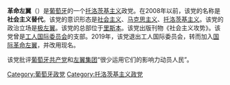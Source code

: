 '''革命左翼'''（{{lang-pt|Esquerda Revolucionária}}）是[[葡萄牙|葡萄牙]]的一个[[托洛茨基主义|托洛茨基主义]]政党。在2008年以前，该党的名称是'''社会主义替代'''。该党的意识形态是[[社会主义|社会主义]]、[[马克思主义|马克思主义]]、[[托洛茨基主义|托洛茨基主义]]。该党的政治立场是[[极左翼|极左翼]]。该党的总部位于[[里斯本|里斯本]]。该党出版刊物《社会主义攻势》。该党曾是[[工人国际委员会|工人国际委员会]]的支部。2019年，该党退出工人国际委员会，转而加入[[国际革命左翼|国际革命左翼]]，并改用现名。

该党批评[[葡萄牙共产党|葡萄牙共产党]]和[[左翼集团|左翼集团]]“很少运用它们的影响力动员人民”。

[[Category:葡萄牙政党|Category:葡萄牙政党]]
[[Category:托洛茨基主义政党|Category:托洛茨基主义政党]]